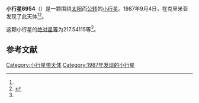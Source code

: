 {{Infobox planet
| bgcolour = #FFFFC0
| name = 6954 Potemkin
| symbol = 
| image = 
| caption = 
| discovery = yes
| discovery_ref = 
| discoverer = {{link-en|柳德米拉·瓦斯列娜·朱然勒娃|Lyudmila Vasilyevna Zhuravleva}}
| discovery_site = [[克里米亚|克里米亚]] 
| discovered = 1987年9月4日
| designations = yes
| mp_name = 
| named_after = 
| alt_names = 1987 RB6/ 1981 XW1 / 1983 EN1
| mp_category = [[主带小行星|主带小行星]]
| orbit_ref = <ref name="a">[http://ssd.jpl.nasa.gov/sbdb.cgi?sstr=6954 6954 Potemkin] {{Wayback|url=http://ssd.jpl.nasa.gov/sbdb.cgi?sstr=6954 |date=20201025001742 }}，小行星數據庫瀏覽器（JPL Small-Body Database Browser）－[[美国国家航空航天局|美国国家航空航天局]]喷气推进实验室</ref>
| epoch = 2456400.5 (2013年4月18日更新)
| aphelion = {{convert|2.4841561|AU|km|3|abbr=on|lk=out}}
| perihelion = {{convert|1.8821281|AU|km|3|abbr=on}}
| semimajor = {{convert|2.1831421|AU|km|3|abbr=on}}
| eccentricity = 0.1378811
| period = 1178.206556 [[日|日]]<br />3.23[[儒略年|儒略年]]
| avg_speed = 
| inclination = 3.14047
| asc_node = 60.72759
| mean_anomaly = 
| arg_peri = 217.54115
| satellites = 
| physical_characteristics = yes
| dimensions = 
| mass = 
| density = 
| surface_grav = 
| escape_velocity = 
| sidereal_day = 
| axial_tilt = 
| pole_ecliptic_lat = 
| pole_ecliptic_lon = 
| albedo = 
| temperatures= 
| temp_name1 = 
| mean_temp_1 = 
| max_temp_1 = 
| temp_name2 = 
| max_temp_2 = 
| spectral_type = 
| abs_magnitude = 217.54115
}}

'''小行星6954'''（{{lang-en|6954 Potemkin}}）是一颗围绕[[太阳|太阳]]而[[公转|公转]]的[[小行星|小行星]]。1987年9月4日，{{link-en|柳德米拉·瓦斯列娜·朱然勒娃|Lyudmila Vasilyevna Zhuravleva}}在克里米亚发现了此天体<ref name="a" /><ref>{{cite news|title=小行星列表|url=http://cfa-www.harvard.edu/iau/lists/NumberedMPs.txt|accessdate=2013-07-08|newspaper=哈佛大学|archive-date=2008-05-17|archive-url=https://web.archive.org/web/20080517010638/http://cfa-www.harvard.edu/iau/lists/NumberedMPs.txt|dead-url=no}}</ref>。

这颗小行星的[[绝对星等|绝对星等]]为217.54115等<ref name="a" />。

==参考文献==
{{reflist}}
{{Minor Planet Number|[[小行星6953|小行星6953]]|[[小行星6955|小行星6955]]}}

{{小天体}}

[[Category:小行星带天体|Category:小行星带天体]]
[[Category:1987年发现的小行星|Category:1987年发现的小行星]]

{{asteroid-stub}}